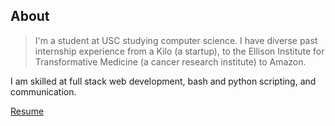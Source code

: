 ## About

> I'm a student at USC studying computer science. I have diverse past internship experience from a Kilo (a startup), to the Ellison Institute for Transformative Medicine (a cancer research institute) to Amazon.

I am skilled at full stack web development, bash and python scripting, and communication.

[Resume](https://drive.google.com/file/d/13YA2tf5RzRQMTH6RYRIXLJ33Pn7mPRtG/view?usp=sharing)